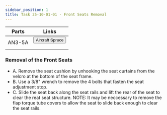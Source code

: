 ```yaml
---
sidebar_position: 1
title: Task 25-10-01-01 - Front Seats Removal
---
```


| Parts | Links |
|-------|-------|
|AN3-5A |<form method="post" action="aircraftspruce.com/search/search.php" class="inline"><input type="hidden" name="search_text" value="AN3-5A"><button type="submit">Aircraft Spruce</button></form>       |

### Removal of the Front Seats
* A. Remove the seat cushion by unhooking the seat curtains from the velcro at the bottom of the seat frame. 
* B. Use a 3/8" wrench to remove the 4 bolts that fasten the seat adjustment stop. 
* C. Slide the seat back along the seat rails and lift the rear of the seat to clear the reat seat structure. 
NOTE: It may be neccessary to remove the flap torque tube covers to allow the seat to slide back enough to clear the seat rails. 
